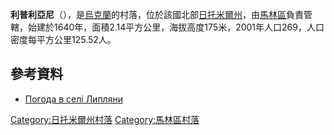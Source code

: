 {{coord|50|54|44|N|28|55|0|E|scale:30000|display=title}}

'''利普利亞尼'''（{{lang-uk|Липляни}}），是[[烏克蘭|烏克蘭]]的村落，位於該國北部[[日托米爾州|日托米爾州]]，由[[馬林區|馬林區]]負責管轄，始建於1640年，面積2.14平方公里，海拔高度175米，2001年人口269，人口密度每平方公里125.52人。

==參考資料== 
* [http://weather.in.ua/ua/zhitomirskaja/13372 Погода в селі Липляни]{{Wayback|url=http://weather.in.ua/ua/zhitomirskaja/13372 |date=20111219130326 }}

{{DEFAULTSORT:Липляни}}
[[Category:日托米爾州村落|Category:日托米爾州村落]]
[[Category:馬林區村落|Category:馬林區村落]]


{{Zhytomyr-geo-stub}}